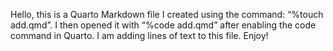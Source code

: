 Hello, this is a Quarto Markdown file I created using the command:
"%touch add.qmd".
I then opened it with "%code add.qmd" after enabling the code command in Quarto.
I am adding lines of text to this file.
Enjoy!